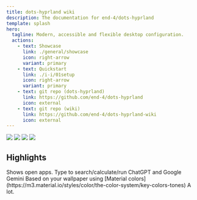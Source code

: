 ```yaml
---
title: dots-hyprland wiki
description: The documentation for end-4/dots-hyprland
template: splash
hero:
  tagline: Modern, accessible and flexible desktop configuration.
  actions:
    - text: Showcase
      link: ./general/showcase
      icon: right-arrow
      variant: primary
    - text: Quickstart
      link: ./i-i/01setup
      icon: right-arrow
      variant: primary
    - text: git repo (dots-hyprland)
      link: https://github.com/end-4/dots-hyprland
      icon: external
    - text: git repo (wiki)
      link: https://github.com/end-4/dots-hyprland-wiki
      icon: external
---
```



![](https://img.shields.io/github/last-commit/end-4/dots-hyprland?&style=for-the-badge&color=FFB1C8&logoColor=D9E0EE&labelColor=292324)
![](https://img.shields.io/github/stars/end-4/dots-hyprland?style=for-the-badge&logo=andela&color=FFB686&logoColor=D9E0EE&labelColor=292324)
[![](https://img.shields.io/github/repo-size/end-4/dots-hyprland?color=CAC992&label=SIZE&logo=googledrive&style=for-the-badge&logoColor=D9E0EE&labelColor=292324)](https://github.com/end-4/hyprland)
![](https://img.shields.io/badge/issues-skill-green?style=for-the-badge&color=CCE8E9&logoColor=D9E0EE&labelColor=292324) 

## Highlights

<CardGrid stagger>
	<Card title="Overview widget" icon="laptop">
    Shows open apps. Type to search/calculate/run
	</Card>
	<Card title="AI Assisstant" icon="open-book">
    ChatGPT and Google Gemini
	</Card>
	<Card title="Autogenerated colors" icon="pen">
    Based on your wallpaper using [Material colors](https://m3.material.io/styles/color/the-color-system/key-colors-tones)
	</Card>
	<Card title="Animations" icon="rocket">
    A lot.
	</Card>
</CardGrid>
